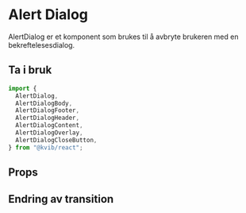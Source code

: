 
<Meta of={AlertDialogStories} />

# Alert Dialog

AlertDialog er et komponent som brukes til å avbryte brukeren med en bekreftelesesdialog.

## Ta i bruk

```jsx
import {
  AlertDialog,
  AlertDialogBody,
  AlertDialogFooter,
  AlertDialogHeader,
  AlertDialogContent,
  AlertDialogOverlay,
  AlertDialogCloseButton,
} from "@kvib/react";
```

## Props

<Card variant="outline" borderRadius="0">
  <CardBody>
    <Story of={AlertDialogStories.AlertDialog} />
  </CardBody>
</Card>

<Source code={AlertDialogStrings.AlertDialogString} dark />

<Controls of={AlertDialogStories.AlertDialog} />

## Endring av transition

<Card variant="outline" borderRadius="0">
  <CardBody>
    <Story of={AlertDialogStories.AlertDialogTransition} />
  </CardBody>
</Card>

<Source code={AlertDialogStrings.AlertDialogTransitionString} dark />
